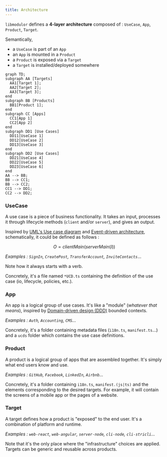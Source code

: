 ```yaml
---
title: Architecture
---
```


`libmodulor` defines a **4-layer architecture** composed of : `UseCase`, `App`, `Product`, `Target`.

Semantically,

- a `UseCase` is part of an `App`
- an `App` is mounted in a `Product`
- a `Product` is exposed via a `Target`
- a `Target` is installed/deployed somewhere

```mermaid
graph TD;
subgraph AA [Targets]
  AA1[Target 1];
  AA2[Target 2];
  AA3[Target 3];
end
subgraph BB [Products]
  BB1[Product 1];
end
subgraph CC [Apps]
  CC1[App 1]
  CC2[App 2]
end
subgraph DD1 [Use Cases]
  DD11[UseCase 1]
  DD12[UseCase 2]
  DD13[UseCase 3]
end
subgraph DD2 [Use Cases]
  DD21[UseCase 4]
  DD22[UseCase 5]
  DD23[UseCase 6]
end
AA --> BB;
BB --> CC1;
BB --> CC2;
CC1 --> DD1;
CC2 --> DD2;
```

### UseCase

A use case is a piece of business functionality. It takes an input, processes it through lifecycle methods (`client` and/or `server`), and gives an output.

Inspired by [UML's Use case diagram](https://en.wikipedia.org/wiki/Use_case_diagram) and [Event-driven architecture](https://en.wikipedia.org/wiki/Event-driven_architecture), schematically, it could be defined as follows :

```math
O = clientMain(serverMain(I))
```

_Examples : `SignIn`, `CreatePost`, `TransferAccount`, `InviteContacts`_...

Note how it always starts with a verb.

Concretely, it's a file named `*UCD.ts` containing the definition of the use case (io, lifecycle, policies, etc.).

### App

An app is a logical group of use cases. It's like a "module" (_whatever that means_), inspired by [Domain-driven design (DDD)](https://en.wikipedia.org/wiki/Domain-driven_design) bounded contexts.

_Examples : `Auth`, `Accounting`, `CMS`..._

Concretely, it's a folder containing metadata files (`i18n.ts`, `manifest.ts`...) and a `ucds` folder which contains the use case definitions.

### Product

A product is a logical group of apps that are assembled together. It's simply what end users know and use.

_Examples : `GitHub`, `Facebook`, `LinkedIn`, `Airbnb`..._

Concretely, it's a folder containing  `i18n.ts`, `manifest.(js|ts)` and the elements corresponding to the desired targets. For example, it will contain the screens of a mobile app or the pages of a website.

### Target

A target defines how a product is "exposed" to the end user. It's a combination of platform and runtime.

_Examples : `web-react`, `web-angular`, `server-node`, `cli-node`, `cli-stricli`..._

Note that it's the only place where the "infrastructure" choices are applied. Targets can be generic and reusable across products.
